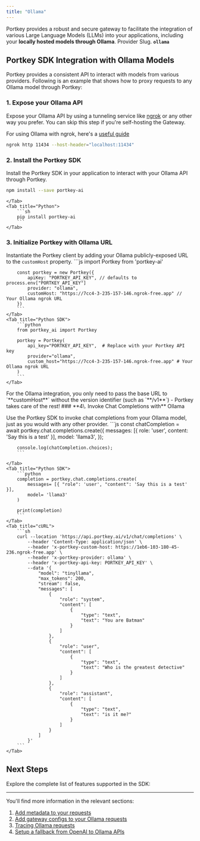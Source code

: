 ```yaml
---
title: "Ollama"
---
```


Portkey provides a robust and secure gateway to facilitate the integration of various Large Language Models (LLMs) into your applications, including your **locally hosted models through Ollama**.
<Note>
Provider Slug. **`ollama`**
</Note>
## Portkey SDK Integration with Ollama Models

Portkey provides a consistent API to interact with models from various providers. 
Following is an example that shows how to proxy requests to any Ollama model through Portkey:

### 1\. Expose your Ollama API
Expose your Ollama API by using a tunneling service like [ngrok](https://ngrok.com/) or any other way you prefer. You can skip this step if you're self-hosting the Gateway.

For using Ollama with ngrok, here's a [useful guide](https://github.com/ollama/ollama/blob/main/docs/faq.md#how-can-i-use-ollama-with-ngrok)
```sh
ngrok http 11434 --host-header="localhost:11434"
```

### 2\. Install the Portkey SDK

Install the Portkey SDK in your application to interact with your Ollama API through Portkey.
<Tabs>
    <Tab title="NodeJS">

```sh
npm install --save portkey-ai
```
    </Tab>
    <Tab title="Python">
        ```sh
        pip install portkey-ai
        ```
    </Tab>

  </Tabs>



### 3\. Initialize Portkey with Ollama URL

Instantiate the Portkey client by adding your Ollama publicly-exposed URL to the `customHost` property.
<Tabs>
    <Tab title="NodeJS SDK">
        ```js
        import Portkey from 'portkey-ai'

        const portkey = new Portkey({
            apiKey: "PORTKEY_API_KEY", // defaults to process.env["PORTKEY_API_KEY"]
            provider: "ollama",
            customHost: "https://7cc4-3-235-157-146.ngrok-free.app" // Your Ollama ngrok URL
        })
        ```
    </Tab>
    <Tab title="Python SDK">
        ```python
        from portkey_ai import Portkey

        portkey = Portkey(
            api_key="PORTKEY_API_KEY",  # Replace with your Portkey API key
            provider="ollama",
            custom_host="https://7cc4-3-235-157-146.ngrok-free.app" # Your Ollama ngrok URL
        )
        ```
    </Tab>

  </Tabs>


<Note>
For the Ollama integration, you only need to pass the base URL to `**customHost**` without the version identifier (such as `**/v1**`) - Portkey takes care of the rest!
</Note>
### **4\. Invoke Chat Completions with** Ollama

Use the Portkey SDK to invoke chat completions from your Ollama model, just as you would with any other provider.
<Tabs>
    <Tab title="NodeJS SDK">
        ```js
        const chatCompletion = await portkey.chat.completions.create({
            messages: [{ role: 'user', content: 'Say this is a test' }],
            model: 'llama3',
        });

        console.log(chatCompletion.choices);
        ```

    </Tab>
    <Tab title="Python SDK">
        ```python
        completion = portkey.chat.completions.create(
            messages= [{ "role": 'user', "content": 'Say this is a test' }],
            model= 'llama3'
        )

        print(completion)
        ```
    </Tab>
    <Tab title="cURL">
        ```sh
        curl --location 'https://api.portkey.ai/v1/chat/completions' \
            --header 'Content-Type: application/json' \
            --header 'x-portkey-custom-host: https://1eb6-103-180-45-236.ngrok-free.app' \
            --header 'x-portkey-provider: ollama' \
            --header 'x-portkey-api-key: PORTKEY_API_KEY' \
            --data '{
                "model": "tinyllama",
                "max_tokens": 200,
                "stream": false,
                "messages": [
                    {
                        "role": "system",
                        "content": [
                            {
                                "type": "text",
                                "text": "You are Batman"
                            }
                        ]
                    },
                    {
                        "role": "user",
                        "content": [
                            {
                                "type": "text",
                                "text": "Who is the greatest detective"
                            }
                        ]
                    },
                    {
                        "role": "assistant",
                        "content": [
                            {
                                "type": "text",
                                "text": "is it me?"
                            }
                        ]
                    }
                ]
            }'
        ```
    </Tab>
  </Tabs>


## Next Steps

Explore the complete list of features supported in the SDK:
<Card title="SDK" href="/api-reference/portkey-sdk-client">
</Card>

---

You'll find more information in the relevant sections:

1. [Add metadata to your requests](/product/observability/metadata)
2. [Add gateway configs to your Ollama requests](/product/ai-gateway/universal-api#ollama-in-configs)
3. [Tracing Ollama requests](/product/observability/traces)
4. [Setup a fallback from OpenAI to Ollama APIs](/product/ai-gateway/fallbacks)
